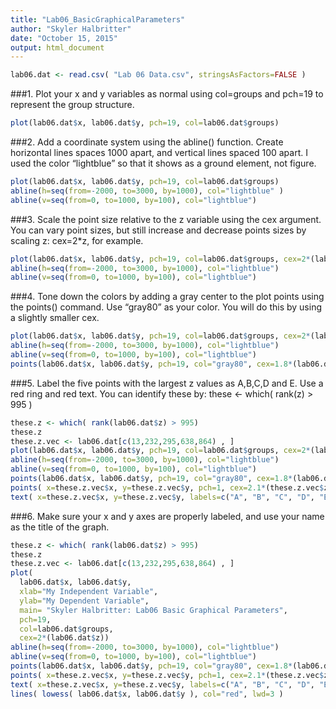 ---
title: "Lab06_BasicGraphicalParameters"
author: "Skyler Halbritter"
date: "October 15, 2015"
output: html_document
---

```{r}
lab06.dat <- read.csv( "Lab 06 Data.csv", stringsAsFactors=FALSE )
```

###1.	Plot your x and y variables as normal using col=groups and pch=19 to represent the group structure.

```{r}
plot(lab06.dat$x, lab06.dat$y, pch=19, col=lab06.dat$groups)

```


###2.	Add a coordinate system using the abline() function. Create horizontal lines spaces 1000 apart, and vertical lines spaced 100 apart. I used the color "lightblue" so that it shows as a ground element, not figure.

```{r}
plot(lab06.dat$x, lab06.dat$y, pch=19, col=lab06.dat$groups)
abline(h=seq(from=-2000, to=3000, by=1000), col="lightblue" )
abline(v=seq(from=0, to=1000, by=100), col="lightblue")
```

###3.	Scale the point size relative to the z variable using the cex argument. You can vary point sizes, but still increase and decrease points sizes by scaling z:  cex=2*z, for example.

```{r}
plot(lab06.dat$x, lab06.dat$y, pch=19, col=lab06.dat$groups, cex=2*(lab06.dat$z))
abline(h=seq(from=-2000, to=3000, by=1000), col="lightblue")
abline(v=seq(from=0, to=1000, by=100), col="lightblue")
```


###4.	Tone down the colors by adding a gray center to the plot points using the points() command. Use "gray80" as your color. You will do this by using a slightly smaller cex.

```{r}
plot(lab06.dat$x, lab06.dat$y, pch=19, col=lab06.dat$groups, cex=2*(lab06.dat$z))
abline(h=seq(from=-2000, to=3000, by=1000), col="lightblue")
abline(v=seq(from=0, to=1000, by=100), col="lightblue")
points(lab06.dat$x, lab06.dat$y, pch=19, col="gray80", cex=1.8*(lab06.dat$z))
```


###5.	Label the five points with the largest z values as A,B,C,D and E. Use a red ring and red text. You can identify these by: these <- which( rank(z) > 995 )

```{r}
these.z <- which( rank(lab06.dat$z) > 995)
these.z
these.z.vec <- lab06.dat[c(13,232,295,638,864) , ]
plot(lab06.dat$x, lab06.dat$y, pch=19, col=lab06.dat$groups, cex=2*(lab06.dat$z))
abline(h=seq(from=-2000, to=3000, by=1000), col="lightblue")
abline(v=seq(from=0, to=1000, by=100), col="lightblue")
points(lab06.dat$x, lab06.dat$y, pch=19, col="gray80", cex=1.8*(lab06.dat$z))
points( x=these.z.vec$x, y=these.z.vec$y, pch=1, cex=2.1*(these.z.vec$z), col="red" )
text( x=these.z.vec$x, y=these.z.vec$y, labels=c("A", "B", "C", "D", "E"), pos=1, col="red", offset=1.2, font=2 )
```


###6. Make sure your x and y axes are properly labeled, and use your name as the title of the graph.

```{r}
these.z <- which( rank(lab06.dat$z) > 995)
these.z
these.z.vec <- lab06.dat[c(13,232,295,638,864) , ]
plot(
  lab06.dat$x, lab06.dat$y,
  xlab="My Independent Variable",
  ylab="My Dependent Variable",
  main= "Skyler Halbritter: Lab06 Basic Graphical Parameters",
  pch=19,
  col=lab06.dat$groups,
  cex=2*(lab06.dat$z))
abline(h=seq(from=-2000, to=3000, by=1000), col="lightblue")
abline(v=seq(from=0, to=1000, by=100), col="lightblue")
points(lab06.dat$x, lab06.dat$y, pch=19, col="gray80", cex=1.8*(lab06.dat$z))
points( x=these.z.vec$x, y=these.z.vec$y, pch=1, cex=2.1*(these.z.vec$z), col="red" )
text( x=these.z.vec$x, y=these.z.vec$y, labels=c("A", "B", "C", "D", "E"), pos=1, col="red", offset=1.2, font=2 )
lines( lowess( lab06.dat$x, lab06.dat$y ), col="red", lwd=3 )
```

